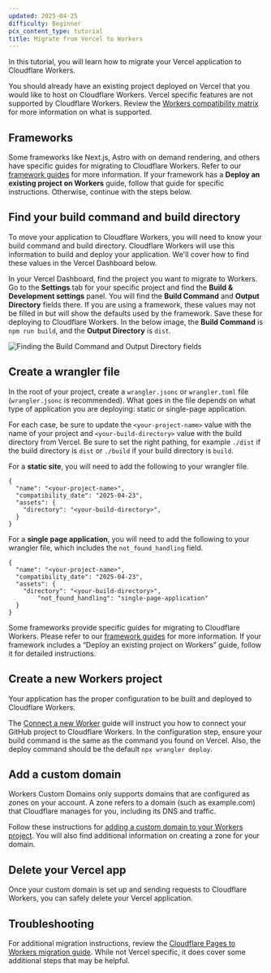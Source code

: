 ```yaml
---
updated: 2025-04-25
difficulty: Beginner
pcx_content_type: tutorial
title: Migrate from Vercel to Workers
---
```



In this tutorial, you will learn how to migrate your Vercel application to Cloudflare Workers.

You should already have an existing project deployed on Vercel that you would like to host on Cloudflare Workers. Vercel specific features are not supported by Cloudflare Workers. Review the [Workers compatibility matrix](/workers/static-assets/migrations/migrate-from-pages/#compatibility-matrix) for more information on what is supported.

## Frameworks

Some frameworks like Next.js, Astro with on demand rendering, and others have specific guides for migrating to Cloudflare Workers. Refer to our [framework guides](/workers/frameworks/) for more information. If your framework has a **Deploy an existing project on Workers** guide, follow that guide for specific instructions. Otherwise, continue with the steps below.

## Find your build command and build directory

To move your application to Cloudflare Workers, you will need to know your build command and build directory. Cloudflare Workers will use this information to build and deploy your application. We'll cover how to find these values in the Vercel Dashboard below.

In your Vercel Dashboard, find the project you want to migrate to Workers. Go to the **Settings** tab for your specific project and find the **Build & Development settings** panel. You will find the **Build Command** and **Output Directory** fields there. If you are using a framework, these values may not be filled in but will show the defaults used by the framework. Save these for deploying to Cloudflare Workers. In the below image, the **Build Command** is `npm run build`, and the **Output Directory** is `dist`.

![Finding the Build Command and Output Directory fields](~/assets/images/workers/migrations/vercel-deploy-1.png)

## Create a wrangler file

In the root of your project, create a `wrangler.jsonc` or `wrangler.toml` file (`wrangler.jsonc` is recommended). What goes in the file depends on what type of application you are deploying: static or single-page application.

For each case, be sure to update the `<your-project-name>` value with the name of your project and `<your-build-directory>` value with the build directory from Vercel. Be sure to set the right pathing, for example `./dist` if the build directory is `dist` or `./build` if your build directory is `build`.

For a **static site**, you will need to add the following to your wrangler file.

<WranglerConfig>

```jsonc
{
  "name": "<your-project-name>",
  "compatibility_date": "2025-04-23",
  "assets": {
    "directory": "<your-build-directory>",
  }
}
```

</WranglerConfig>

For a **single page application**, you will need to add the following to your wrangler file, which includes the `not_found_handling` field.

<WranglerConfig>

```jsonc
{
  "name": "<your-project-name>",
  "compatibility_date": "2025-04-23",
  "assets": {
    "directory": "<your-build-directory>",
		"not_found_handling": "single-page-application"
  }
}
```

</WranglerConfig>

Some frameworks provide specific guides for migrating to Cloudflare Workers. Please refer to our [framework guides](/workers/frameworks/) for more information. If your framework includes a “Deploy an existing project on Workers” guide, follow it for detailed instructions.

## Create a new Workers project

Your application has the proper configuration to be built and deployed to Cloudflare Workers.

The [Connect a new Worker](/workers/ci-cd/builds/#connect-a-new-worker) guide will instruct you how to connect your GitHub project to Cloudflare Workers. In the configuration step, ensure your build command is the same as the command you found on Vercel. Also, the deploy command should be the default `npx wrangler deploy`.

## Add a custom domain

Workers Custom Domains only supports domains that are configured as zones on your account. A zone refers to a domain (such as example.com) that Cloudflare manages for you, including its DNS and traffic.

Follow these instructions for [adding a custom domain to your Workers project](/workers/configuration/routing/custom-domains/#add-a-custom-domain). You will also find additional information on creating a zone for your domain.

## Delete your Vercel app

Once your custom domain is set up and sending requests to Cloudflare Workers, you can safely delete your Vercel application.

## Troubleshooting

For additional migration instructions, review the [Cloudflare Pages to Workers migration guide](/workers/static-assets/migrations/migrate-from-pages/). While not Vercel specific, it does cover some additional steps that may be helpful.
